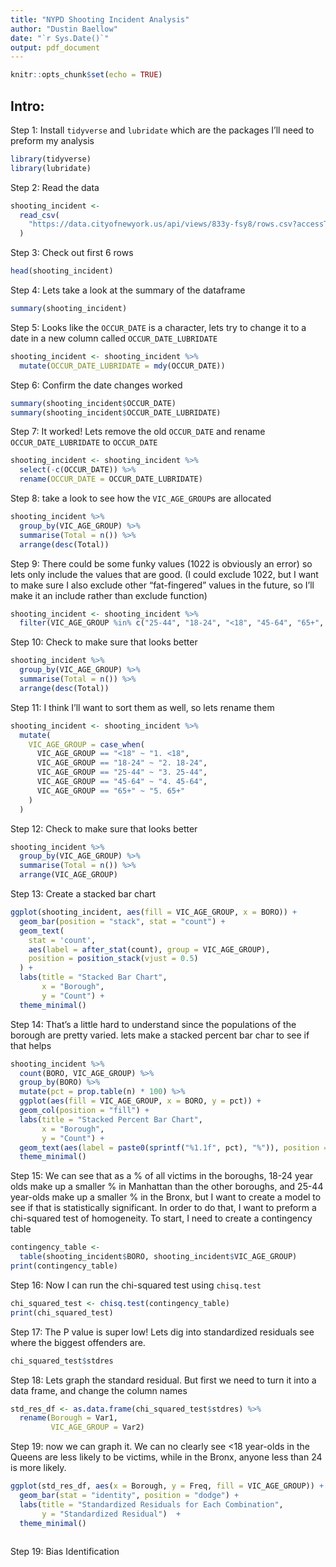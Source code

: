 ```yaml
---
title: "NYPD Shooting Incident Analysis"
author: "Dustin Baellow"
date: "`r Sys.Date()`"
output: pdf_document
---
```


```r
knitr::opts_chunk$set(echo = TRUE)
```
## Intro:



Step 1: Install `tidyverse` and `lubridate` which are the packages I'll need to preform my analysis

```r
library(tidyverse)
library(lubridate)
```

Step 2: Read the data

```r
shooting_incident <-
  read_csv(
    "https://data.cityofnewyork.us/api/views/833y-fsy8/rows.csv?accessType=DOWNLOAD"
  )
```

Step 3: Check out first 6 rows

```r
head(shooting_incident)
```

Step 4: Lets take a look at the summary of the dataframe

```r
summary(shooting_incident)
```

Step 5: Looks like the `OCCUR_DATE` is a character, lets try to change it to a date in a new column called `OCCUR_DATE_LUBRIDATE`

```r
shooting_incident <- shooting_incident %>%
  mutate(OCCUR_DATE_LUBRIDATE = mdy(OCCUR_DATE)) 
```

Step 6: Confirm the date changes worked

```r
summary(shooting_incident$OCCUR_DATE)
summary(shooting_incident$OCCUR_DATE_LUBRIDATE)
```

Step 7: It worked! Lets remove the old `OCCUR_DATE` and rename `OCCUR_DATE_LUBRIDATE` to `OCCUR_DATE`

```r
shooting_incident <- shooting_incident %>%
  select(-c(OCCUR_DATE)) %>%
  rename(OCCUR_DATE = OCCUR_DATE_LUBRIDATE)

```

Step 8: take a look to see how the `VIC_AGE_GROUP`s are allocated
```r
shooting_incident %>%
  group_by(VIC_AGE_GROUP) %>%
  summarise(Total = n()) %>%
  arrange(desc(Total))
```

Step 9: There could be some funky values (1022 is obviously an error) so lets only include the values that are good. (I could exclude 1022, but I want to make sure I also exclude other "fat-fingered" values in the future, so I'll make it an include rather than exclude function)

```r
shooting_incident <- shooting_incident %>%
  filter(VIC_AGE_GROUP %in% c("25-44", "18-24", "<18", "45-64", "65+", "UNKNOWN"))
```

Step 10: Check to make sure that looks better

```r
shooting_incident %>%
  group_by(VIC_AGE_GROUP) %>%
  summarise(Total = n()) %>%
  arrange(desc(Total))
```
Step 11: I think I'll want to sort them as well, so lets rename them

```r
shooting_incident <- shooting_incident %>%
  mutate(
    VIC_AGE_GROUP = case_when(
      VIC_AGE_GROUP == "<18" ~ "1. <18",
      VIC_AGE_GROUP == "18-24" ~ "2. 18-24",
      VIC_AGE_GROUP == "25-44" ~ "3. 25-44",
      VIC_AGE_GROUP == "45-64" ~ "4. 45-64",
      VIC_AGE_GROUP == "65+" ~ "5. 65+"
    )
  )

```

Step 12: Check to make sure that looks better

```r
shooting_incident %>%
  group_by(VIC_AGE_GROUP) %>%
  summarise(Total = n()) %>%
  arrange(VIC_AGE_GROUP)
```

Step 13: Create a stacked bar chart


```r
ggplot(shooting_incident, aes(fill = VIC_AGE_GROUP, x = BORO)) +
  geom_bar(position = "stack", stat = "count") +
  geom_text(
    stat = 'count',
    aes(label = after_stat(count), group = VIC_AGE_GROUP),
    position = position_stack(vjust = 0.5)
  ) +
  labs(title = "Stacked Bar Chart",
       x = "Borough",
       y = "Count") +
  theme_minimal()
```

Step 14: That's a little hard to understand since the populations of the borough are pretty varied. lets make a stacked percent bar char to see if that helps


```r
shooting_incident %>%
  count(BORO, VIC_AGE_GROUP) %>%
  group_by(BORO) %>%
  mutate(pct = prop.table(n) * 100) %>%
  ggplot(aes(fill = VIC_AGE_GROUP, x = BORO, y = pct)) +
  geom_col(position = "fill") +
  labs(title = "Stacked Percent Bar Chart",
       x = "Borough",
       y = "Count") +
  geom_text(aes(label = paste0(sprintf("%1.1f", pct), "%")), position = position_fill(vjust = 0.5)) +
  theme_minimal()

```

Step 15: We can see that as a % of all victims in the boroughs, 18-24 year olds make up a smaller % in Manhattan than the other boroughs, and 25-44 year-olds make up a smaller % in the Bronx, but I want to create a model to see if that is statistically significant. In order to do that, I want to preform a chi-squared test of homogeneity. To start, I need to create a contingency table

```r
contingency_table <-
  table(shooting_incident$BORO, shooting_incident$VIC_AGE_GROUP)
print(contingency_table)
```
Step 16: Now I can run the chi-squared test using `chisq.test`
```r
chi_squared_test <- chisq.test(contingency_table)
print(chi_squared_test)
```

Step 17: The P value is super low! Lets dig into standardized residuals see where the biggest offenders are.

```r
chi_squared_test$stdres
```
Step 18: Lets graph the standard residual. But first we need to turn it into a data frame, and change the column names


```r
std_res_df <- as.data.frame(chi_squared_test$stdres) %>%
  rename(Borough = Var1,
         VIC_AGE_GROUP = Var2)
```

Step 19: now we can graph it. We can no clearly see <18 year-olds in the Queens are less likely to be victims, while in the Bronx, anyone less than 24 is more likely. 
```r
ggplot(std_res_df, aes(x = Borough, y = Freq, fill = VIC_AGE_GROUP)) +
  geom_bar(stat = "identity", position = "dodge") +
  labs(title = "Standardized Residuals for Each Combination",
       y = "Standardized Residual")  +
  theme_minimal()
  
```

Step 19: Bias Identification


